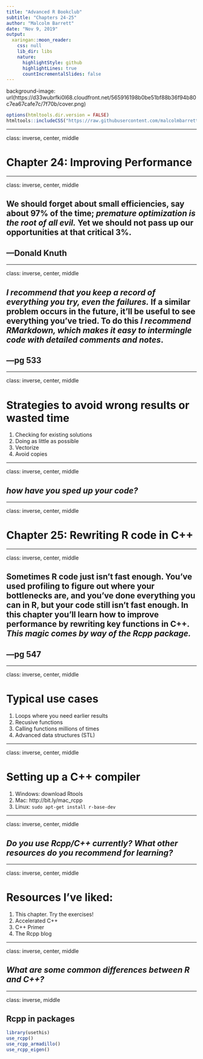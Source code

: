 ```yaml
---
title: "Advanced R Bookclub"
subtitle: "Chapters 24-25"
author: "Malcolm Barrett"
date: "Nov 9, 2019"
output:
  xaringan::moon_reader:
    css: null
    lib_dir: libs
    nature:
      highlightStyle: github
      highlightLines: true
      countIncrementalSlides: false
---
```



background-image: url(https://d33wubrfki0l68.cloudfront.net/565916198b0be51bf88b36f94b80c7ea67cafe7c/7f70b/cover.png)

```r
options(htmltools.dir.version = FALSE)
htmltools::includeCSS("https://raw.githubusercontent.com/malcolmbarrett/kakashi/master/kakashi.css")
```

---

class: inverse, center, middle

# **Chapter 24: Improving Performance**

---

class: inverse, center, middle

## We should forget about small efficiencies, say about 97% of the time; *premature optimization is the root of all evil.* Yet we should not pass up our opportunities at that critical 3%.
## &mdash;Donald Knuth

---

class: inverse, center, middle

## *I recommend that you keep a record of everything you try, even the failures.* If a similar problem occurs in the future, it’ll be useful to see everything you’ve tried. To do this *I recommend RMarkdown, which makes it easy to intermingle code with detailed comments and notes*.
## &mdash;pg 533


---

class: inverse, center, middle

# Strategies to avoid wrong results or wasted time

1. Checking for existing solutions
2. Doing as little as possible
3. Vectorize
4. Avoid copies

---

class: inverse, center, middle

## *how have you sped up your code?*

---

class: inverse, center, middle

# **Chapter 25: Rewriting R code in C++**

---

class: inverse, center, middle

## Sometimes R code just isn’t fast enough. You’ve used profiling to figure out where your bottlenecks are, and you’ve done everything you can in R, but your code still isn’t fast enough. In this chapter you’ll learn how to improve performance by rewriting key functions in C++. *This magic comes by way of the Rcpp package.*
## &mdash;pg 547

---

class: inverse, center, middle

# Typical use cases

1. Loops where you need earlier results
2. Recusive functions
3. Calling functions millions of times
4. Advanced data structures (STL)


---

class: inverse, center, middle

# Setting up a C++ compiler

1. Windows: download Rtools
2. Mac: http://bit.ly/mac_rcpp
3. Linux: `sudo apt-get install r-base-dev`

---

class: inverse, center, middle

## *Do you use Rcpp/C++ currently? What other resources do you recommend for learning?*

---

class: inverse, center, middle

# Resources I've liked:

1. This chapter. Try the exercises!
2. Accelerated C++
3. C++ Primer
4. The Rcpp blog

---

class: inverse, center, middle

## *What are some common differences between R and C++?*

---


class: inverse, middle

## Rcpp in packages

```r
library(usethis)
use_rcpp()
use_rcpp_armadillo()
use_rcpp_eigen()
```
